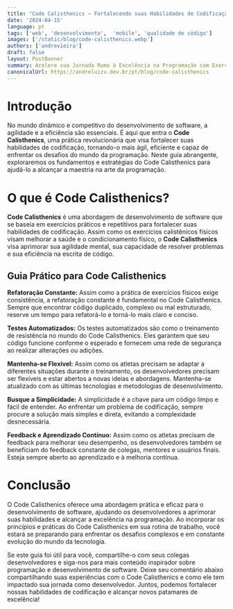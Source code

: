```yaml
---
title: "Code Calisthenics — Fortalecendo suas Habilidades de Codificação"
date: '2024-04-15'
language: pt
tags: ['web', 'desenvolvimento',  'mobile', 'qualidade de código']
images: ['/static/blog/code-calisthenics.webp']
authors: ['andrevieira']
draft: false
layout: PostBanner
summary: Acelere sua Jornada Rumo à Excelência na Programação com Exercícios de Code Calisthenics.
canonicalUrl: https://andreluizv.dev.br/pt/blog/code-calisthenics
---
```


# Introdução
No mundo dinâmico e competitivo do desenvolvimento de software, a agilidade e a eficiência são essenciais. É aqui que entra o **Code Calisthenics**, uma prática revolucionária que visa fortalecer suas habilidades de codificação, tornando-o mais ágil, eficiente e capaz de enfrentar os desafios do mundo da programação. Neste guia abrangente, exploraremos os fundamentos e estratégias do Code Calisthenics para ajudá-lo a alcançar a maestria na arte da programação.

# O que é Code Calisthenics?
**Code Calisthenics** é uma abordagem de desenvolvimento de software que se baseia em exercícios práticos e repetitivos para fortalecer suas habilidades de codificação. Assim como os exercícios calistênicos físicos visam melhorar a saúde e o condicionamento físico, o **Code Calisthenics** visa aprimorar sua agilidade mental, sua capacidade de resolver problemas e sua eficiência na escrita de código.

## Guia Prático para Code Calisthenics
**Refatoração Constante:** Assim como a prática de exercícios físicos exige consistência, a refatoração constante é fundamental no Code Calisthenics. Sempre que encontrar código duplicado, complexo ou mal estruturado, reserve um tempo para refatorá-lo e torná-lo mais claro e conciso.

**Testes Automatizados:** Os testes automatizados são como o treinamento de resistência no mundo do Code Calisthenics. Eles garantem que seu código funcione conforme o esperado e fornecem uma rede de segurança ao realizar alterações ou adições.

**Mantenha-se Flexível:** Assim como os atletas precisam se adaptar a diferentes situações durante o treinamento, os desenvolvedores precisam ser flexíveis e estar abertos a novas ideias e abordagens. Mantenha-se atualizado com as últimas tecnologias e metodologias de desenvolvimento.

**Busque a Simplicidade:** A simplicidade é a chave para um código limpo e fácil de entender. Ao enfrentar um problema de codificação, sempre procure a solução mais simples e direta, evitando a complexidade desnecessária.

**Feedback e Aprendizado Contínuo:** Assim como os atletas precisam de feedback para melhorar seu desempenho, os desenvolvedores também se beneficiam do feedback constante de colegas, mentores e usuários finais. Esteja sempre aberto ao aprendizado e à melhoria contínua.

# Conclusão
O Code Calisthenics oferece uma abordagem prática e eficaz para o desenvolvimento de software, ajudando os desenvolvedores a aprimorar suas habilidades e alcançar a excelência na programação. Ao incorporar os princípios e práticas do Code Calisthenics em sua rotina de trabalho, você estará se preparando para enfrentar os desafios complexos e em constante evolução do mundo da tecnologia.

Se este guia foi útil para você, compartilhe-o com seus colegas desenvolvedores e siga-nos para mais conteúdo inspirador sobre programação e desenvolvimento de software. Deixe seu comentário abaixo compartilhando suas experiências com o Code Calisthenics e como ele tem impactado sua jornada como desenvolvedor. Juntos, podemos fortalecer nossas habilidades de codificação e alcançar novos patamares de excelência!
